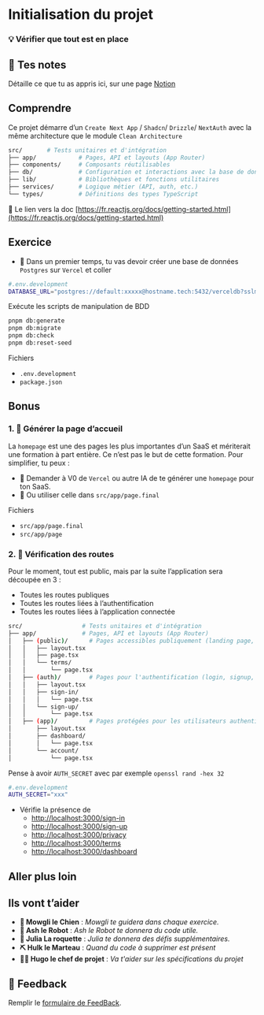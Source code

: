 # Initialisation du projet

### 💡 Vérifier que tout est en place

## 📝 Tes notes

Détaille ce que tu as appris ici, sur une page [Notion](https://go.mikecodeur.com/course-notes-template)

## Comprendre

Ce projet démarre d’un `Create Next App` / `Shadcn`/ `Drizzle`/ `NextAuth` avec la même architecture que le module `Clean Architecture`

```bash
src/       # Tests unitaires et d'intégration
├── app/            # Pages, API et layouts (App Router)
├── components/     # Composants réutilisables
├── db/             # Configuration et interactions avec la base de donné
├── lib/            # Bibliothèques et fonctions utilitaires
├── services/       # Logique métier (API, auth, etc.)
└── types/          # Définitions des types TypeScript
```

📑 Le lien vers la doc [https://fr.reactjs.org/docs/getting-started.html](https://fr.reactjs.org/docs/getting-started.html)

## Exercice

- **🐶** Dans un premier temps, tu vas devoir créer une base de données `Postgres` sur `Vercel` et coller

```bash
#.env.development
DATABASE_URL="postgres://default:xxxxx@hostname.tech:5432/verceldb?sslmode=require"
```

Exécute les scripts de manipulation de BDD

```bash
pnpm db:generate
pnpm db:migrate
pnpm db:check
pnpm db:reset-seed
```

Fichiers

- `.env.development`
- `package.json`

## Bonus

### 1. 🚀 Générer la page d’accueil

La `homepage` est une des pages les plus importantes d’un SaaS et mériterait une formation à part entière. Ce n’est pas le but de cette formation. Pour simplifier, tu peux :

- **🐶** Demander à V0 de `Vercel` ou autre IA de te générer une `homepage` pour ton SaaS.
- **🐶** Ou utiliser celle dans `src/app/page.final`

Fichiers

- `src/app/page.final`
- `src/app/page`

### 2. 🚀 Vérification des routes

Pour le moment, tout est public, mais par la suite l’application sera découpée en 3 :

- Toutes les routes publiques
- Toutes les routes liées à l’authentification
- Toutes les routes liées à l’application connectée

```bash
src/                 # Tests unitaires et d'intégration
├── app/             # Pages, API et layouts (App Router)
│   ├── (public)/      # Pages accessibles publiquement (landing page, contact, etc.)
│   │   ├── layout.tsx
│   │   ├── page.tsx
│   │   └── terms/
│   │       └── page.tsx
│   ├── (auth)/        # Pages pour l'authentification (login, signup, etc.)
│   │   ├── layout.tsx
│   │   ├── sign-in/
│   │   │   └── page.tsx
│   │   └── sign-up/
│   │       └── page.tsx
│   ├── (app)/         # Pages protégées pour les utilisateurs authentifiés
│       ├── layout.tsx
│       ├── dashboard/
│       │   └── page.tsx
│       └── account/
│           └── page.tsx
```

Pense à avoir `AUTH_SECRET` avec par exemple `openssl rand -hex 32`

```bash
#.env.development
AUTH_SECRET="xxx"
```

- Vérifie la présence de
  - [http://localhost:3000/sign-in](http://localhost:3000/sign-in)
  - [http://localhost:3000/sign-up](http://localhost:3000/sign-up)
  - [http://localhost:3000/privacy](http://localhost:3000/privacy)
  - [http://localhost:3000/terms](http://localhost:3000/terms)
  - [http://localhost:3000/dashboard](http://localhost:3000/dashboard)

## Aller plus loin

## Ils vont t’aider

- **🐶 Mowgli le Chien** : _Mowgli te guidera dans chaque exercice._
- **🤖 Ash le Robot** : _Ash le Robot te donnera du code utile._
- **🚀 Julia La roquette** : _Julia te donnera des défis supplémentaires._
- **⛏️ Hulk le Marteau** : _Quand du code à supprimer est présent_
- **👨‍✈️ Hugo le chef de projet** : _Va t'aider sur les spécifications du projet_

## 🐜 Feedback

Remplir le [formulaire de FeedBack](https://go.mikecodeur.com/cours-next-avis?entry.1912869708=Next%20Mastery&entry.1430994900=9.SAAS%20Entrepreneur&entry.533578441=01%20initialisation).
